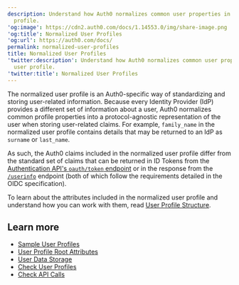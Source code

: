 ```yaml
---
description: Understand how Auth0 normalizes common user properties in the user
  profile.
'og:image': https://cdn2.auth0.com/docs/1.14553.0/img/share-image.png
'og:title': Normalized User Profiles
'og:url': https://auth0.com/docs/
permalink: normalized-user-profiles
title: Normalized User Profiles
'twitter:description': Understand how Auth0 normalizes common user properties in the
  user profile.
'twitter:title': Normalized User Profiles
---
```

The normalized user profile is an Auth0-specific way of standardizing and storing user-related information. Because every <Tooltip tip="Identity Provider (IdP): Service that stores and manages digital identities." cta="View Glossary" href="/glossary?term=Identity+Provider">Identity Provider</Tooltip> (IdP) provides a different set of information about a user, Auth0 normalizes common profile properties into a protocol-agnostic representation of the user when storing user-related claims. For example, `family_name` in the normalized user profile contains details that may be returned to an IdP as `surname` or `last_name`.

As such, the Auth0 claims included in the normalized user profile differ from the standard set of claims that can be returned in <Tooltip tip="ID Token: Credential meant for the client itself, rather than for accessing a resource." cta="View Glossary" href="/glossary?term=ID+Tokens">ID Tokens</Tooltip> from the [Authentication API's `oauth/token` endpoint](https://auth0.com/docs/api/authentication#get-token) or in the response from the [`/userinfo`](https://auth0.com/docs/api/authentication#user-profile) endpoint (both of which follow the requirements detailed in the OIDC specification).

To learn about the attributes included in the normalized user profile and understand how you can work with them, read [User Profile Structure](/manage-users/user-accounts/user-profiles/user-profile-structure).

## Learn more

* [Sample User Profiles](/manage-users/user-accounts/user-profiles/sample-user-profiles)
* [User Profile Root Attributes](/manage-users/user-accounts/user-profiles/root-attributes)
* [User Data Storage](/secure/security-guidance/data-security/user-data-storage)
* [Check User Profiles](/troubleshoot/authentication-issues/check-user-profiles)
* [Check API Calls](/troubleshoot/authentication-issues/check-api-calls)